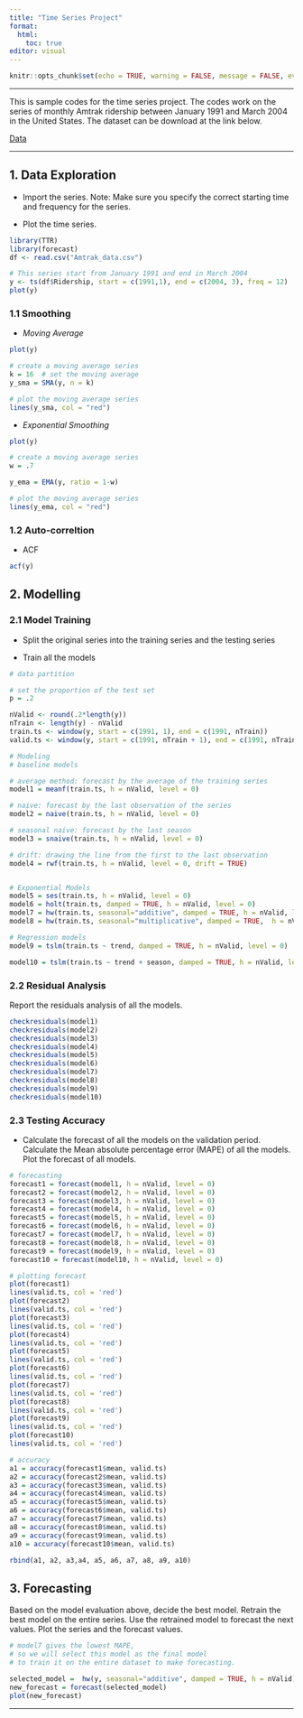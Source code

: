 ```yaml
---
title: "Time Series Project"
format: 
  html: 
    toc: true
editor: visual
---
```


```r
knitr::opts_chunk$set(echo = TRUE, warning = FALSE, message = FALSE, eval = TRUE)
```

------------------------------------------------------------------------

This is sample codes for the time series project.  The codes work on the series of monthly Amtrak
ridership between January 1991 and March 2004 in the United States.  The dataset can be download at the link below. 

[Data](Amtrak_data.csv)

------------------------------------------------------------------------

## 1. Data Exploration

-   Import the series. Note: Make sure you specify the correct starting time and frequency for the series.

-   Plot the time series.

```r
library(TTR)
library(forecast)
df <- read.csv("Amtrak_data.csv")

# This series start from January 1991 and end in March 2004
y <- ts(df$Ridership, start = c(1991,1), end = c(2004, 3), freq = 12)
plot(y)
```

### 1.1 Smoothing

-   *Moving Average*

```r
plot(y)

# create a moving average series
k = 16  # set the moving average 
y_sma = SMA(y, n = k)

# plot the moving average series
lines(y_sma, col = "red")
```

-   *Exponential Smoothing* 

```r
plot(y)

# create a moving average series
w = .7

y_ema = EMA(y, ratio = 1-w)

# plot the moving average series
lines(y_ema, col = "red")
```

### 1.2 Auto-correltion

-   ACF

```r
acf(y)
```


## 2. Modelling

### 2.1 Model Training

-   Split the original series into the training series and the testing series

-   Train all the models

```r
# data partition

# set the proportion of the test set 
p = .2 

nValid <- round(.2*length(y))
nTrain <- length(y) - nValid
train.ts <- window(y, start = c(1991, 1), end = c(1991, nTrain))
valid.ts <- window(y, start = c(1991, nTrain + 1), end = c(1991, nTrain + nValid))

# Modeling
# baseline models

# average method: forecast by the average of the training series
model1 = meanf(train.ts, h = nValid, level = 0)

# naive: forecast by the last observation of the series
model2 = naive(train.ts, h = nValid, level = 0)

# seasonal naive: forecast by the last season
model3 = snaive(train.ts, h = nValid, level = 0)

# drift: drawing the line from the first to the last observation
model4 = rwf(train.ts, h = nValid, level = 0, drift = TRUE)


# Exponential Models
model5 = ses(train.ts, h = nValid, level = 0)
model6 = holt(train.ts, damped = TRUE, h = nValid, level = 0)
model7 = hw(train.ts, seasonal="additive", damped = TRUE, h = nValid, level = 0)
model8 = hw(train.ts, seasonal="multiplicative", damped = TRUE,  h = nValid, level = 0)

# Regression models 
model9 = tslm(train.ts ~ trend, damped = TRUE, h = nValid, level = 0)

model10 = tslm(train.ts ~ trend + season, damped = TRUE, h = nValid, level = 0)

```

### 2.2 Residual Analysis

Report the residuals analysis of all the models.

```r
checkresiduals(model1)
checkresiduals(model2)
checkresiduals(model3)
checkresiduals(model4)
checkresiduals(model5)
checkresiduals(model6)
checkresiduals(model7)
checkresiduals(model8)
checkresiduals(model9)
checkresiduals(model10)
```

### 2.3 Testing Accuracy

-   Calculate the forecast of all the models on the validation period. Calculate the Mean absolute percentage error (MAPE) of all the models. Plot the forecast of all models. 

```r
# forecasting
forecast1 = forecast(model1, h = nValid, level = 0)
forecast2 = forecast(model2, h = nValid, level = 0)
forecast3 = forecast(model3, h = nValid, level = 0)
forecast4 = forecast(model4, h = nValid, level = 0)
forecast5 = forecast(model5, h = nValid, level = 0)
forecast6 = forecast(model6, h = nValid, level = 0)
forecast7 = forecast(model7, h = nValid, level = 0)
forecast8 = forecast(model8, h = nValid, level = 0)
forecast9 = forecast(model9, h = nValid, level = 0)
forecast10 = forecast(model10, h = nValid, level = 0)

# plotting forecast
plot(forecast1)
lines(valid.ts, col = 'red')
plot(forecast2)
lines(valid.ts, col = 'red')
plot(forecast3)
lines(valid.ts, col = 'red')
plot(forecast4)
lines(valid.ts, col = 'red')
plot(forecast5)
lines(valid.ts, col = 'red')
plot(forecast6)
lines(valid.ts, col = 'red')
plot(forecast7)
lines(valid.ts, col = 'red')
plot(forecast8)
lines(valid.ts, col = 'red')
plot(forecast9)
lines(valid.ts, col = 'red')
plot(forecast10)
lines(valid.ts, col = 'red')

# accuracy
a1 = accuracy(forecast1$mean, valid.ts)
a2 = accuracy(forecast2$mean, valid.ts)
a3 = accuracy(forecast3$mean, valid.ts)
a4 = accuracy(forecast4$mean, valid.ts)
a5 = accuracy(forecast5$mean, valid.ts)
a6 = accuracy(forecast6$mean, valid.ts)
a7 = accuracy(forecast7$mean, valid.ts)
a8 = accuracy(forecast8$mean, valid.ts)
a9 = accuracy(forecast9$mean, valid.ts)
a10 = accuracy(forecast10$mean, valid.ts)

rbind(a1, a2, a3,a4, a5, a6, a7, a8, a9, a10)
```

## 3. Forecasting

Based on the model evaluation above, decide the best model. Retrain the best model on the entire series. Use the retrained model to forecast the next values. Plot the series and the forecast values.


```r
# model7 gives the lowest MAPE, 
# so we will select this model as the final model 
# to train it on the entire dataset to make forecasting.

selected_model =  hw(y, seasonal="additive", damped = TRUE, h = nValid)
new_forecast = forecast(selected_model)
plot(new_forecast)
```

------------------------------------------------------------------------